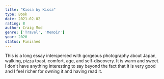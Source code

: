 ```yaml
---
title: "Kissa by Kissa"
type: Book
date: 2021-02-02
rating: 8
author: Craig Mod
genre: ['Travel', 'Memoir']
year: 2020
status: Finished
---
```


This is a long essay interspersed with gorgeous photography about Japan, walking, pizza toast, comfort, age, and self-discovery. It is warm and sweet. I don't have anything interesting to say beyond the fact that it is very good and I feel richer for owning it and having read it.
